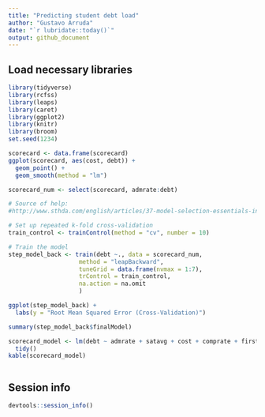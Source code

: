 ```yaml
---
title: "Predicting student debt load"
author: "Gustavo Arruda"
date: "`r lubridate::today()`"
output: github_document
---
```


## Load necessary libraries

```r
library(tidyverse)
library(rcfss)
library(leaps)
library(caret)
library(ggplot2)
library(knitr)
library(broom)
set.seed(1234)
```

```r

scorecard <- data.frame(scorecard)
ggplot(scorecard, aes(cost, debt)) +
  geom_point() +
  geom_smooth(method = "lm")

scorecard_num <- select(scorecard, admrate:debt)

# Source of help:
#http://www.sthda.com/english/articles/37-model-selection-essentials-in-r/154-stepwise-regression-essentials-in-r/

# Set up repeated k-fold cross-validation
train_control <- trainControl(method = "cv", number = 10)

# Train the model
step_model_back <- train(debt ~., data = scorecard_num,
                    method = "leapBackward", 
                    tuneGrid = data.frame(nvmax = 1:7),
                    trControl = train_control,
                    na.action = na.omit
                    )

ggplot(step_model_back) +
  labs(y = "Root Mean Squared Error (Cross-Validation)")

summary(step_model_back$finalModel)

scorecard_model <- lm(debt ~ admrate + satavg + cost + comprate + firstgen, data = scorecard) %>%
  tidy()
kable(scorecard_model)

```

```r



```

## Session info

```r
devtools::session_info()
```
